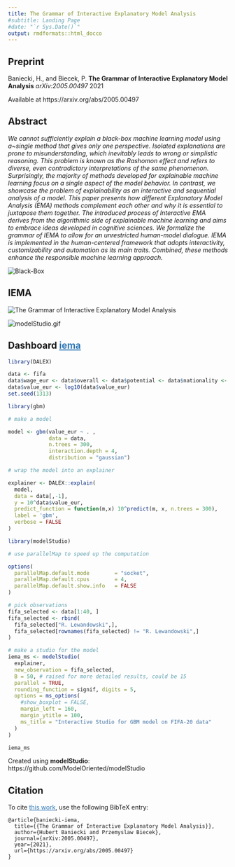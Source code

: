 ```yaml
---
title: The Grammar of Interactive Explanatory Model Analysis
#subtitle: Landing Page
#date: "`r Sys.Date()`"
output: rmdformats::html_docco
---
```


<!-- Place this tag in your head or just before your close body tag. -->
<script async defer src="https://buttons.github.io/buttons.js"></script>
<style type="text/css">
.main-container {
  max-width: 1250px;
}
@media (min-width: 992px) {
  .col-md-offset-1 {
    margin-left: 0%;
  }
  .col-md-10 {
    width: 100%;
}
}

h1.title {
    text-transform: none !important;
}

.r2d3 {
  position: relative !important;
}

a {
  color: #337ab7;
}
</style>

## Preprint

Baniecki, H., and Biecek, P. **The Grammar of Interactive Explanatory Model Analysis** *arXiv:2005.00497* 2021

Available at https://arxiv.org/abs/2005.00497

## Abstract 

*We cannot sufficiently explain a black-box machine learning model using a~single method that gives only one perspective. Isolated explanations are prone to misunderstanding, which inevitably leads to wrong or simplistic reasoning. This problem is known as the Rashomon effect and refers to diverse, even contradictory interpretations of the same phenomenon. Surprisingly, the majority of methods developed for explainable machine learning focus on a single aspect of the model behavior. In contrast, we showcase the problem of explainability as an interactive and sequential analysis of a model. This paper presents how different Explanatory Model Analysis (EMA) methods complement each other and why it is essential to juxtapose them together. The introduced process of Interactive EMA derives from the algorithmic side of explainable machine learning and aims to embrace ideas developed in cognitive sciences. We formalize the grammar of IEMA to allow for an unrestricted human-model dialogue. IEMA is implemented in the human-centered framework that adopts interactivity, customizability and automation as its main traits. Combined, these methods enhance the responsible machine learning approach.* 

<img src="https://raw.githubusercontent.com/MI2DataLab/iema/main/figures/blackbox.png" alt="Black-Box" style="max-width:100%;">

## IEMA

<img src="https://raw.githubusercontent.com/MI2DataLab/iema/main/figures/iema.png" alt="The Grammar of Interactive Explanatory Model Analysis" style="max-width:100%;">

<img src="https://raw.githubusercontent.com/MI2DataLab/iema/main/figures/long.gif" alt="modelStudio.gif" style="max-width:100%;">

## Dashboard <a class="github-button" href="https://github.com/MI2DataLab/iema" data-color-scheme="no-preference: light; light: light; dark: dark;" data-size="large" data-show-count="true" aria-label="Star MI2DataLab/iema on GitHub">iema</a>

```r
library(DALEX)

data <- fifa
data$wage_eur <- data$overall <- data$potential <- data$nationality <- NULL
data$value_eur <- log10(data$value_eur)
set.seed(1313)

library(gbm)

# make a model

model <- gbm(value_eur ~ . ,
             data = data,
             n.trees = 300,
             interaction.depth = 4, 
             distribution = "gaussian")

# wrap the model into an explainer

explainer <- DALEX::explain(
  model, 
  data = data[,-1], 
  y = 10^data$value_eur, 
  predict_function = function(m,x) 10^predict(m, x, n.trees = 300),
  label = 'gbm',
  verbose = FALSE
)

library(modelStudio)

# use parallelMap to speed up the computation

options(
  parallelMap.default.mode        = "socket",
  parallelMap.default.cpus        = 4,
  parallelMap.default.show.info   = FALSE
)

# pick observations
fifa_selected <- data[1:40, ]
fifa_selected <- rbind(
  fifa_selected["R. Lewandowski",],
  fifa_selected[rownames(fifa_selected) != "R. Lewandowski",]
)

# make a studio for the model
iema_ms <- modelStudio(
  explainer, 
  new_observation = fifa_selected,
  B = 50, # raised for more detailed results, could be 15
  parallel = TRUE,
  rounding_function = signif, digits = 5,
  options = ms_options(
    #show_boxplot = FALSE,
    margin_left = 160,
    margin_ytitle = 100,
    ms_title = "Interactive Studio for GBM model on FIFA-20 data"
  )
)

iema_ms
```

Created using **modelStudio**: https://github.com/ModelOriented/modelStudio

## Citation

To cite [this work](https://arxiv.org/abs/2005.00497), use the following BibTeX entry:

```
@article{baniecki-iema,
  title={{The Grammar of Interactive Explanatory Model Analysis}}, 
  author={Hubert Baniecki and Przemyslaw Biecek},
  journal={arXiv:2005.00497},
  year={2021},
  url={https://arxiv.org/abs/2005.00497}
}
```